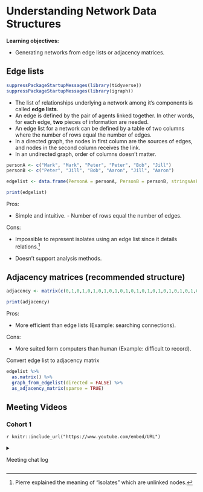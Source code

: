 # Understanding Network Data Structures

**Learning objectives:**

-   Generating networks from edge lists or adjacency matrices.

## Edge lists

```r
suppressPackageStartupMessages(library(tidyverse))
suppressPackageStartupMessages(library(igraph))
```

-   The list of relationships underlying a network among it's components is called **edge lists**.
-   An edge is defined by the pair of agents linked together. In other words, for each edge, **two** pieces of information are needed.
-   An edge list for a network can be defined by a table of two columns where the number of rows equal the number of edges.
-   In a directed graph, the nodes in first column are the sources of edges, and nodes in the second column receives the link.
-   In an undirected graph, order of columns doesn't matter.

```r
personA <- c("Mark", "Mark", "Peter", "Peter", "Bob", "Jill")
personB <- c("Peter", "Jill", "Bob", "Aaron", "Jill", "Aaron")

edgelist <- data.frame(PersonA = personA, PersonB = personB, stringsAsFactors = F)

print(edgelist)
```

Pros:

-    Simple and intuitive. - Number of rows equal the number of edges.

Cons:

-   Impossible to represent isolates using an edge list since it details relations.[^-1]

-   Doesn't support analysis methods.

[^-1]: Pierre explained the meaning of "isolates" which are unlinked nodes.

## Adjacency matrices (recommended structure)

```r
adjacency <- matrix(c(0,1,0,1,0,1,0,1,0,1,0,1,0,1,0,1,0,1,0,1,0,1,0,1,0), nrow = 5, ncol = 5, dimnames = list(c("Mark", "Peter", "Bob", "Jill", "Aaron"), c("Mark", "Peter", "Bob", "Jill", "Aaron")))

print(adjacency)
```

Pros:

-   More efficient than edge lists (Example: searching connections).

Cons:

-   More suited form computers than human (Example: difficult to record).

Convert edge list to adjacency matrix

```r
edgelist %>% 
  as.matrix() %>% 
  graph_from_edgelist(directed = FALSE) %>%
  as_adjacency_matrix(sparse = TRUE)
```

## Meeting Videos

### Cohort 1

`r knitr::include_url("https://www.youtube.com/embed/URL")`

<details>

<summary>

Meeting chat log

</summary>

    LOG

</details>
